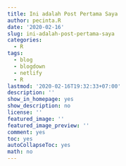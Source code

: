```yaml
---
title: Ini adalah Post Pertama Saya
author: pecinta.R
date: '2020-02-16'
slug: ini-adalah-post-pertama-saya
categories:
  - R
tags:
  - blog
  - blogdown
  - netlify
  - R
lastmod: '2020-02-16T19:32:33+07:00'
description: ''
show_in_homepage: yes
show_description: no
license: ''
featured_image: ''
featured_image_preview: ''
comment: yes
toc: yes
autoCollapseToc: yes
math: no
---
```


<!--more-->
